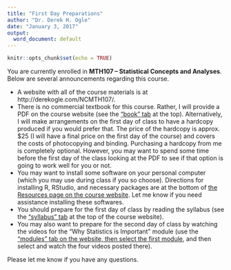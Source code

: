 ```yaml
---
title: "First Day Preparations"
author: "Dr. Derek H. Ogle"
date: "January 3, 2017"
output:
  word_document: default
---
```


```r
knitr::opts_chunk$set(echo = TRUE)
```

You are currently enrolled in **MTH107 -- Statistical Concepts and Analyses**.  Below are several announcements regarding this course.

* A website with all of the course materials is at http://derekogle.com/NCMTH107/. 
* There is no commercial textbook for this course.  Rather, I will provide a PDF on the course website (see the ["book" tab](http://derekogle.com/NCMTH107/book/) at the top).  Alternatively, I will make arrangements on the first day of class to have a hardcopy produced if you would prefer that.  The price of the hardcopy is approx. $25 (I will have a final price on the first day of the course) and covers the costs of photocopying and binding.  Purchasing a hardcopy from me is completely optional.  However, you may want to spend some time before the first day of the class looking at the PDF to see if that option is going to work well for you or not.
* You may want to install some software on your personal computer (which you may use during class if you so choose).  Directions for installing R, RStudio, and necessary packages are at the bottom of [the Resources page on the course website](http://derekogle.com/NCMTH107/resources/).  Let me know if you need assistance installing these softwares.
* You should prepare for the first day of class by reading the syllabus (see the ["syllabus" tab](http://derekogle.com/NCMTH107/resources/Syllabus-Current) at the top of the course website).
* You may also want to prepare for the second day of class by watching the videos for the "Why Statistics is Important" module (use the ["modules" tab on the website, then select the first module](http://derekogle.com/NCMTH107/modules/Why_Statistics_is_Important/), and then select and watch the four videos posted there).

Please let me know if you have any questions.
